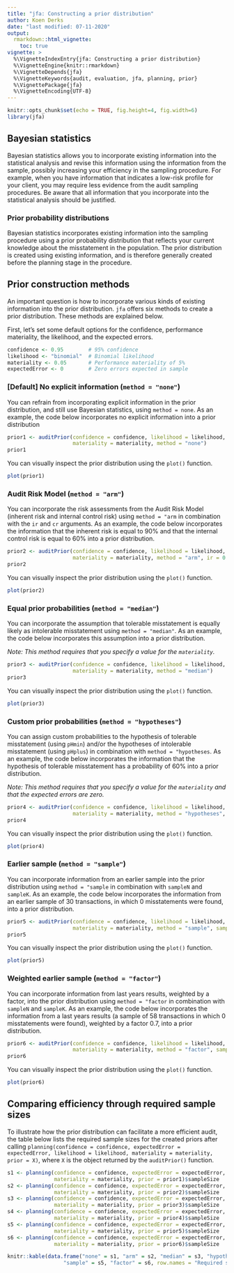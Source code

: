 ```yaml
---
title: "jfa: Constructing a prior distribution"
author: Koen Derks
date: "last modified: 07-11-2020"
output: 
  rmarkdown::html_vignette:
    toc: true
vignette: >
  %\VignetteIndexEntry{jfa: Constructing a prior distribution}
  %\VignetteEngine{knitr::rmarkdown}
  %\VignetteDepends{jfa}
  %\VignetteKeywords{audit, evaluation, jfa, planning, prior}
  %\VignettePackage{jfa}
  %\VignetteEncoding{UTF-8}
---
```


```r
knitr::opts_chunk$set(echo = TRUE, fig.height=4, fig.width=6)
library(jfa)
```

## Bayesian statistics

Bayesian statistics allows you to incorporate existing information into the statistical analysis and revise this information using the information from the sample, possibly increasing your efficiency in the sampling procedure. For example, when you have information that indicates a low-risk profile for your client, you may require less evidence from the audit sampling procedures. Be aware that all information that you incorporate into the statistical analysis should be justified.

### Prior probability distributions

Bayesian statistics incorporates existing information into the sampling procedure using a prior probability distribution that reflects your current knowledge about the misstatement in the population. The prior distribution is created using existing information, and is therefore generally created before the planning stage in the procedure. 

## Prior construction methods

An important question is how to incorporate various kinds of existing information into the prior distribution. `jfa` offers six methods to create a prior distribution. These methods are explained below. 

First, let's set some default options for the confidence, performance materiality, the likelihood, and the expected errors.

```r
confidence <- 0.95        # 95% confidence
likelihood <- "binomial"  # Binomial likelihood
materiality <- 0.05       # Performance materiality of 5%
expectedError <- 0        # Zero errors expected in sample
```


### [Default] No explicit information (`method = "none"`)

You can refrain from incorporating explicit information in the prior distribution, and still use Bayesian statistics, using `method = none`. As an example, the code below incorporates no explicit information into a prior distribution

```r
prior1 <- auditPrior(confidence = confidence, likelihood = likelihood, expectedError = expectedError,
                     materiality = materiality, method = "none")
prior1
```

You can visually inspect the prior distribution using the `plot()` function.

```r
plot(prior1)
```

### Audit Risk Model (`method = "arm"`)

You can incorporate the risk assessments from the Audit Risk Model (inherent risk and internal control risk) using `method = "arm` in combination with the `ir` and `cr` arguments. As an example, the code below incorporates the information that the inherent risk is equal to 90% and that the internal control risk is equal to 60% into a prior distribution. 

```r
prior2 <- auditPrior(confidence = confidence, likelihood = likelihood, expectedError = expectedError,
                     materiality = materiality, method = "arm", ir = 0.9, cr = 0.6)
prior2
```

You can visually inspect the prior distribution using the `plot()` function.

```r
plot(prior2)
```

### Equal prior probabilities (`method = "median"`)

You can incorporate the assumption that tolerable misstatement is equally likely as intolerable misstatement using `method = "median"`. As an example, the code below incorporates this assumption into a prior distribution.

*Note: This method requires that you specify a value for the `materiality`.*

```r
prior3 <- auditPrior(confidence = confidence, likelihood = likelihood, expectedError = expectedError,
                     materiality = materiality, method = "median")
prior3
```

You can visually inspect the prior distribution using the `plot()` function.

```r
plot(prior3)
```

### Custom prior probabilities (`method = "hypotheses"`)

You can assign custom probabilities to the hypothesis of tolerable misstatement (using `pHmin`) and/or the hypotheses of intolerable misstatement (using `pHplus`) in combination with `method = "hypotheses`. As an example, the code below incorporates the information that the hypothesis of tolerable misstatement has a probability of 60% into a prior distribution.

*Note: This method requires that you specify a value for the `materiality` and that the expected errors are zero.*

```r
prior4 <- auditPrior(confidence = confidence, likelihood = likelihood, expectedError = expectedError,
                     materiality = materiality, method = "hypotheses", pHmin = 0.6)
prior4
```

You can visually inspect the prior distribution using the `plot()` function.

```r
plot(prior4)
```

### Earlier sample (`method = "sample"`)

You can incorporate information from an earlier sample into the prior distribution using `method = "sample` in combination with `sampleN` and `sampleK`. As an example, the code below incorporates the information from an earlier sample of 30 transactions, in which 0 misstatements were found, into a prior distribution.

```r
prior5 <- auditPrior(confidence = confidence, likelihood = likelihood, expectedError = expectedError,
                     materiality = materiality, method = "sample", sampleN = 30, sampleK = 0)
prior5
```

You can visually inspect the prior distribution using the `plot()` function.

```r
plot(prior5)
```

### Weighted earlier sample (`method = "factor"`)

You can incorporate information from last years results, weighted by a factor, into the prior distribution using `method = "factor` in combination with `sampleN` and `sampleK`. As an example, the code below incorporates the information from a last years results (a sample of 58 transactions in which 0 misstatements were found), weighted by a factor 0.7, into a prior distribution.

```r
prior6 <- auditPrior(confidence = confidence, likelihood = likelihood, expectedError = expectedError,
                     materiality = materiality, method = "factor", sampleN = 58, sampleK = 0, factor = 0.7)
prior6
```

You can visually inspect the prior distribution using the `plot()` function.

```r
plot(prior6)
```

## Comparing efficiency through required sample sizes

To illustrate how the prior distribution can facilitate a more efficient audit, the table below lists the required sample sizes for the created priors after calling `planning(confidence = confidence, expectedError = expectedError, likelihood = likelihood, materiality = materiality, prior = X)`, where `X` is the object returned by the `auditPrior()` function.

```r
s1 <- planning(confidence = confidence, expectedError = expectedError, likelihood = likelihood, 
               materiality = materiality, prior = prior1)$sampleSize
s2 <- planning(confidence = confidence, expectedError = expectedError, likelihood = likelihood, 
               materiality = materiality, prior = prior2)$sampleSize
s3 <- planning(confidence = confidence, expectedError = expectedError, likelihood = likelihood, 
               materiality = materiality, prior = prior3)$sampleSize
s4 <- planning(confidence = confidence, expectedError = expectedError, likelihood = likelihood, 
               materiality = materiality, prior = prior4)$sampleSize
s5 <- planning(confidence = confidence, expectedError = expectedError, likelihood = likelihood, 
               materiality = materiality, prior = prior5)$sampleSize
s6 <- planning(confidence = confidence, expectedError = expectedError, likelihood = likelihood, 
               materiality = materiality, prior = prior6)$sampleSize

knitr::kable(data.frame("none" = s1, "arm" = s2, "median" = s3, "hypotheses" = s4, 
                  "sample" = s5, "factor" = s6, row.names = "Required sample size"))
```

